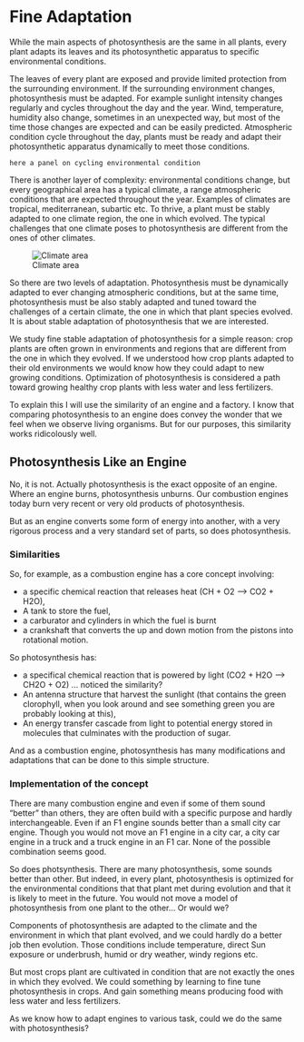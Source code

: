 # Fine Adaptation

While the main aspects of photosynthesis are the same in all plants, every plant adapts its leaves and its photosynthetic apparatus to specific environmental conditions.

The leaves of every plant are exposed and provide limited protection from the surrounding environment. If the surrounding environment changes, photosynthesis must be adapted. For example sunlight intensity changes regularly and cycles throughout the day and the year. Wind, temperature, humidity also change, sometimes in an unexpected way, but most of the time those changes are expected and can be easily predicted. Atmospheric condition cycle throughout the day, plants must be ready and adapt their photosynthetic apparatus dynamically to meet those conditions.

```
here a panel on cycling environmental condition
```

There is another layer of complexity: environmental conditions change, but every geographical area has a typical climate, a range atmospheric conditions that are expected throughout the year. Examples of climates are tropical, mediterranean, subartic etc. To thrive, a plant must be stably adapted to one climate region, the one in which evolved. The typical challenges that one climate poses to photosynthesis are different from the ones of other climates.

![Climate area](https://upload.wikimedia.org/wikipedia/commons/d/df/ClimateMap_World.png)

So there are two levels of adaptation. Photosynthesis must be dynamically adapted to ever changing atmospheric conditions, but at the same time, photosynthesis must be also stably adapted and tuned toward the challenges of a certain climate, the one in which that plant species evolved. It is about stable adaptation of photosynthesis that we are interested.

We study fine stable adaptation of photosynthesis for a simple reason: crop plants are often grown in environments and regions that are different from the one in which they evolved. If we understood how crop plants adapted to their old environments we would know how they could adapt to new growing conditions. Optimization of photosynthesis is considered a path toward growing healthy crop plants with less water and less fertilizers.

To explain this I will use the similarity of an engine and a factory. I know that comparing photosynthesis to an engine does convey the wonder that we feel when we observe living organisms. But for our purposes, this similarity works ridicolously well.



## Photosynthesis Like an Engine

No, it is not. Actually photosynthesis is the exact opposite of an engine. Where an engine burns, photosynthesis unburns. Our combustion engines today burn very recent or very old products of photosynthesis.

But as an engine converts some form of energy into another, with a very rigorous process and a very standard set of parts, so does photosynthesis.

### Similarities

So, for example, as a combustion engine has a core concept involving:

- a specific chemical reaction that releases heat (CH + O2 --> CO2 + H2O),
- A tank to store the fuel,
- a carburator and cylinders in which the fuel is burnt
- a crankshaft that converts the up and down motion from the pistons into rotational motion.

So photosynthesis has:

- a specifical chemical reaction that is powered by light (CO2 + H2O --> CH2O + O2) ... noticed the similarity?
- An antenna structure that harvest the sunlight (that contains the green clorophyll, when you look around and see something green you are probably looking at this),
- An energy transfer cascade from light to potential energy stored in molecules that culminates with the production of sugar.

And as a combustion engine, photosynthesis has many modifications and adaptations that can be done to this simple structure.

### Implementation of the concept

There are many combustion engine and even if some of them sound "better" than others, they are often build with a specific purpose and hardly interchangeable. Even if an F1 engine sounds better than a small city car engine. Though you would not move an F1 engine in a city car, a city car engine in a truck and a truck engine in an F1 car. None of the possible combination seems good.

So does photsynthesis. There are many photosynthesis, some sounds better than other. But indeed, in every plant, photosynthesis is optimized for the environmental conditions that that plant met during evolution and that it is likely to meet in the future. You would not move a model of photosynthesis from one plant to the other... Or would we?

Components of photosynthesis are adapted to the climate and the environment in which that plant evolved, and we could hardly do a better job then evolution. Those conditions include temperature, direct Sun exposure or underbrush, humid or dry weather, windy regions etc.

But most crops plant are cultivated in condition that are not exactly the ones in which they evolved. We could something by learning to fine tune photosynthesis in crops. And gain something means producing food with less water and less fertilizers.

As we know how to adapt engines to various task, could we do the same with photosynthesis?
